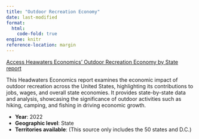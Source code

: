 ```yaml
---
title: "Outdoor Recreation Economy"
date: last-modified
format: 
  html:
    code-fold: true
engine: knitr
reference-location: margin
---
```

[Access Heawaters Economics' Outdoor Recreation Economy by State report](https://headwaterseconomics.org/economic-development/trends-performance/outdoor-recreation-economy-by-state/){.external target="_blank"}

This Headwaters Economics report examines the economic impact of outdoor recreation across the United States, highlighting its contributions to jobs, wages, and overall state economies. It provides state-by-state data and analysis, showcasing the significance of outdoor activities such as hiking, camping, and fishing in driving economic growth. 

* **Year**: 2022
* **Geographic level**: State
* **Territories available**: (This source only includes the 50 states and D.C.)


